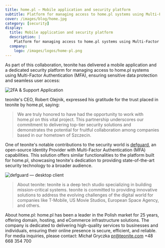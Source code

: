 ```yaml
---
title: home.pl — Mobile application and security platform
subtitle: Platform for managing access to home.pl systems using Multi-Factor Authentication (MFA), ensuring sensitive data protection and seamless user access 
cover: /images/blog/home.jpg
category: [security]
display:
  title: Mobile application and security platform
  description: |
    Platform for managing access to home.pl systems using Multi-Factor Authentication (MFA), ensuring sensitive data protection and seamless user access
  company:
    logo: /images/logos/home-pl.png
---
```


<Book text="Our Security Approach" href="https://pitch.com/v/security-approach-svqrg4" />

As part of this collaboration, teonite has delivered a mobile application and a dedicated security platform for managing access to home.pl systems using Multi-Factor Authentication (MFA), ensuring sensitive data protection and seamless user access:

![2FA & Support Application](/images/blog/home-app-mid.png)

teonite's CEO, Robert Olejnik, expressed his gratitude for the trust placed in teonite by home.pl, saying:

> We are truly honored to have had the opportunity to work with home.pl on 
> this vital project. This partnership underscores our commitment to 
> delivering top-tier security solutions and demonstrates the potential 
> for fruitful collaboration among companies based in our hometown of 
> Szczecin.

One of teonite's notable contributions to the security world is [defguard](https://defguard.net/?ref=teonite.com), an open-source Identity Provider with Multi-Factor Authentication (MFA) capabilities. This solution offers similar functionalities to the platform built for home.pl, showcasing teonite's dedication to providing state-of-the-art security technology to a broader audience.

![defguard — desktop client](/images/blog/defguard-main-screen.png)

> About teonite: teonite is a deep tech studio specializing in building mission-critical systems.
> teonite is committed to providing innovative solutions to address the evolving challenges of the
> digital world for companies like T-Mobile, US Movie Studios, European Space Agency, and others.

About home.pl: home.pl has been a leader in the Polish market for 25 years, offering domain, hosting, and eCommerce infrastructure solutions. The company is dedicated to delivering high-quality services to businesses and individuals, ensuring their online presence is secure, efficient, and reliable.
<Divider />
For media inquiries, please contact: Michał Gryczka [pr@teonite.com](mailto:pr@teonite.com) +48 668 354 700